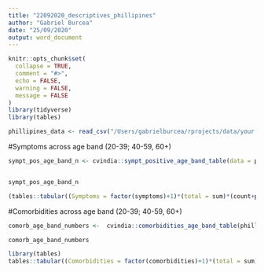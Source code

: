 ```yaml
---
title: "22092020_descriptives_phillipines"
author: "Gabriel Burcea"
date: "25/09/2020"
output: word_document
---
```

```r

knitr::opts_chunk$set(
  collapse = TRUE,
  comment = "#>",
  echo = FALSE,
  warning = FALSE,
  message = FALSE
)
library(tidyverse)
library(tables)

```

```r
phillipines_data <- read_csv("/Users/gabrielburcea/rprojects/data/your.md/phillipines_data.csv")
```



#Symptoms across age band (20-39; 40-59, 60+)
```r


sympt_pos_age_band_n <- cvindia::sympt_positive_age_band_table(data = phillipines_data)


sympt_pos_age_band_n

(tables::tabular((Symptoms = factor(symptoms)+1)*(total = sum)*(count+perc)~(age_band=factor(age_band))*(tested=factor(covid_tested)), data=sympt_pos_age_band_n))

```






#Comorbidities across age band (20-39; 40-59, 60+)

```r

comorb_age_band_numbers <-  cvindia::comorbidities_age_band_table(phillipines_data)

comorb_age_band_numbers

library(tables)
tables::tabular((Comorbidities = factor(comorbidities)+1)*(total = sum)*(count+perc)~('Age Band' =factor(age_band))*("SARS-Covid-19 status" =factor(covid_tested)), data=comorb_age_band_numbers)


```




